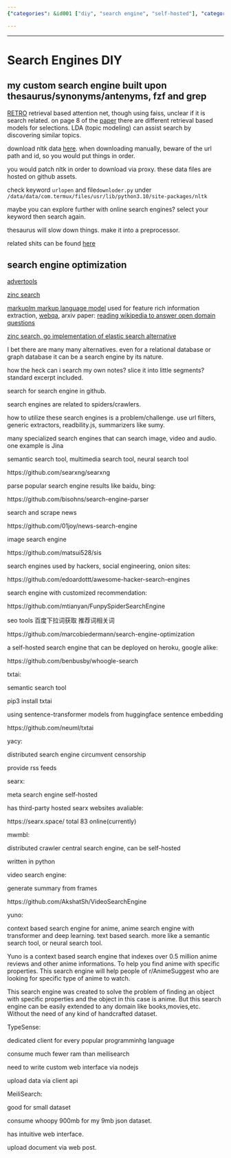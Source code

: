 ```yaml
---
{"categories": &id001 ["diy", "search engine", "self-hosted"], "category": "Search Engines", "date": "2022-06-08 13:57:58", "description": "This article compares different search engine tools and techniques, including fzf and grep custom building, optimization methods, alternative engines like Whoole and TxtAI for censorship circumvention, meta-search capabilities with Searx, MarcoBiedermann's crawler, BenBusby's Whoogle, Yacy, and creating a Node.js web interface with MeiliSearch for data uploading. The article evaluates their performance and intuitive web interfaces to help readers make informed decisions about which tools are best suited for their needs.", "tags": *id001, "title": "Search Engines"}

---
```


------

# Search Engines DIY

## my custom search engine built upon thesaurus/synonyms/antenyms, fzf and grep

[RETRO](https://github.com/lucidrains/RETRO-pytorch) retrieval based attention net, though using faiss, unclear if it is search related. on page 8 of the [paper](https://arxiv.org/pdf/2112.04426.pdf) there are different retrieval based models for selections. LDA (topic modeling) can assist search by discovering similar topics.

download nltk data [here](http://www.nltk.org/nltk_data/). when downloading manually, beware of the url path and id, so you would put things in order.

you would patch nltk in order to download via proxy. these data files are hosted on github assets.

check keyword `urlopen` and file`downloder.py` under `/data/data/com.termux/files/usr/lib/python3.10/site-packages/nltk`

maybe you can explore further with online search engines? select your keyword then search again.

thesaurus will slow down things. make it into a preprocessor.

related shits can be found [here](https://www.github.com/James4Ever0/hack_all_the_thing/tree/main/tests%2Fsearch_engine_helper_docs%2Fhelp_apt_search.sh)

## search engine optimization

[advertools](https://advertools.readthedocs.io/en/master/readme.html)

[zinc search](https://github.com/zinclabs/zinc)

[markuplm markup language model](https://huggingface.co/microsoft/markuplm-base) used for feature rich information extraction, [webqa](https://github.com/susht3/webQA_sequence_labelling_pytorch), arxiv paper: [reading wikipedia to answer open domain questions](https://arxiv.org/abs/1704.00051)

[zinc search, go implementation of elastic search alternative](https://github.com/zinclabs/zinc)

I bet there are many many alternatives. even for a relational database or graph database it can be a search engine by its nature.

how the heck can i search my own notes? slice it into little segments? standard excerpt included.

search for search engine in github.

search engines are related to spiders/crawlers.

how to utilize these search engines is a problem/challenge. use url filters, generic extractors, readbility.js, summarizers like sumy.

many specialized search engines that can search image, video and audio. one example is Jina

semantic search tool, multimedia search tool, neural search tool

https://github.com/searxng/searxng

parse popular search engine results like baidu, bing:

https://github.com/bisohns/search-engine-parser

search and scrape news

https://github.com/01joy/news-search-engine

image search engine

https://github.com/matsui528/sis

search engines used by hackers, social engineering, onion sites:

https://github.com/edoardottt/awesome-hacker-search-engines

search engine with customized recommendation:

https://github.com/mtianyan/FunpySpiderSearchEngine

seo tools 百度下拉词获取 推荐词相关词

https://github.com/marcobiedermann/search-engine-optimization

a self-hosted search engine that can be deployed on heroku, google alike:

https://github.com/benbusby/whoogle-search

txtai:

semantic search tool

pip3 install txtai

using sentence-transformer models from huggingface sentence embedding

https://github.com/neuml/txtai

yacy:

distributed search engine circumvent censorship

provide rss feeds

searx:

meta search engine self-hosted

has third-party hosted searx websites avaliable:

https://searx.space/ total 83 online(currently)

mwmbl:

distributed crawler central search engine, can be self-hosted

written in python

video search engine:

generate summary from frames

https://github.com/AkshatSh/VideoSearchEngine

yuno:

context based search engine for anime, anime search engine with transformer and deep learning. text based search. more like a semantic search tool, or neural search tool.

Yuno is a context based search engine that indexes over 0.5 million anime reviews and other anime informations. To help you find anime with specific properties. This search engine will help people of r/AnimeSuggest who are looking for specific type of anime to watch.

This search engine was created to solve the problem of finding an object with specific properties and the object in this case is anime. But this search engine can be easily extended to any domain like books,movies,etc. Without the need of any kind of handcrafted dataset.

TypeSense:

dedicated client for every popular programminhg language

consume much fewer ram than meilisearch

need to write custom web interface via nodejs

upload data via client api

MeiliSearch:

good for small dataset

consume whoopy 900mb for my 9mb json dataset.

has intuitive web interface.

upload document via web post.

